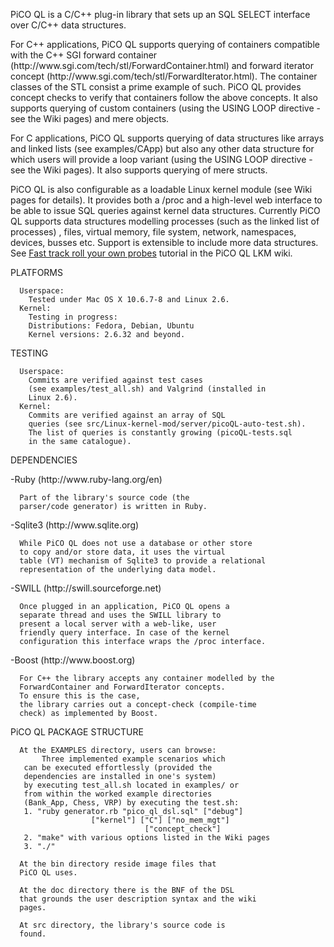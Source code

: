 PiCO QL is a C/C++ plug-in library that sets up an 
SQL SELECT interface over C/C++ data structures. 

For C++ applications, PiCO QL supports querying of 
containers compatible with the C++ SGI 
forward container (http://www.sgi.com/tech/stl/ForwardContainer.html) 
and forward iterator concept (http://www.sgi.com/tech/stl/ForwardIterator.html).
The container classes of the STL consist a prime 
example of such. PiCO QL provides concept checks to
verify that containers follow the above concepts.
It also supports querying of custom containers
(using the USING LOOP directive - see the Wiki pages)
and mere objects.

For C applications, PiCO QL supports querying of data 
structures like arrays and linked lists (see examples/CApp) 
but also any other data structure for which users 
will provide a loop variant
(using the USING LOOP directive - see the Wiki pages). 
It also supports querying of mere structs.

PiCO QL is also configurable as a loadable 
Linux kernel module (see Wiki pages for details). 
It provides both a /proc and a
high-level web interface to be able to issue SQL queries
against kernel data structures. Currently PiCO QL supports
data structures modelling processes (such as the linked
list of processes) , files, virtual memory, file system,
network, namespaces, devices, busses etc. Support is
extensible to include more data structures. See 
[[Fast-track-roll-your-own-probes|Fast track roll your own probes]]
tutorial in the PiCO QL LKM wiki.

PLATFORMS

   Userspace:
     Tested under Mac OS X 10.6.7-8 and Linux 2.6. 
   Kernel: 
     Testing in progress: 
     Distributions: Fedora, Debian, Ubuntu
     Kernel versions: 2.6.32 and beyond.

TESTING

   Userspace:
     Commits are verified against test cases 
     (see examples/test_all.sh) and Valgrind (installed in 
     Linux 2.6).  
   Kernel:
     Commits are verified against an array of SQL
     queries (see src/Linux-kernel-mod/server/picoQL-auto-test.sh). 
     The list of queries is constantly growing (picoQL-tests.sql 
     in the same catalogue).


DEPENDENCIES

-Ruby (http://www.ruby-lang.org/en)
   Part of the library's source code (the
   parser/code generator) is written in Ruby.

-Sqlite3 (http://www.sqlite.org)
   While PiCO QL does not use a database or other store 
   to copy and/or store data, it uses the virtual 
   table (VT) mechanism of Sqlite3 to provide a relational
   representation of the underlying data model.

-SWILL (http://swill.sourceforge.net)
   Once plugged in an application, PiCO QL opens a 
   separate thread and uses the SWILL library to 
   present a local server with a web-like, user 
   friendly query interface. In case of the kernel
   configuration this interface wraps the /proc interface.

-Boost (http://www.boost.org)
   For C++ the library accepts any container modelled by the
   ForwardContainer and ForwardIterator concepts. 
   To ensure this is the case,
   the library carries out a concept-check (compile-time 
   check) as implemented by Boost.

PiCO QL PACKAGE STRUCTURE

   At the EXAMPLES directory, users can browse:
        Three implemented example scenarios which
	can be executed effortlessly (provided the 
	dependencies are installed in one's system)
	by executing test_all.sh located in examples/ or
	from within the worked example directories 
	(Bank_App, Chess, VRP) by executing the test.sh:
	1. "ruby generator.rb "pico_ql_dsl.sql" ["debug"] 
	   	 	       ["kernel"] ["C"] ["no_mem_mgt"] 
                               ["concept_check"]
	2. "make" with various options listed in the Wiki pages
	3. "./<executable>"

   At the bin directory reside image files that 
   PiCO QL uses.

   At the doc directory there is the BNF of the DSL 
   that grounds the user description syntax and the wiki 
   pages.

   At src directory, the library's source code is 
   found.

